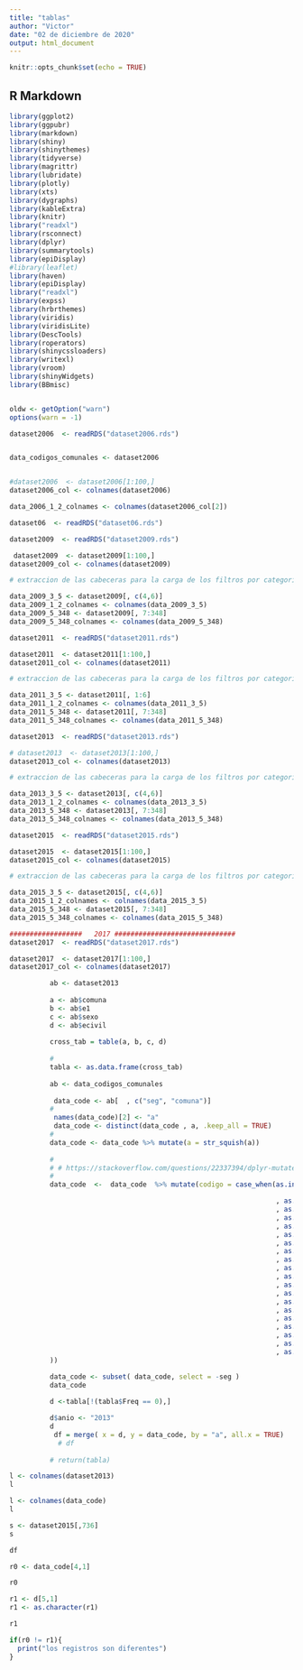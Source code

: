```yaml
---
title: "tablas"
author: "Victor"
date: "02 de diciembre de 2020"
output: html_document
---
```


```r
knitr::opts_chunk$set(echo = TRUE)
```

## R Markdown

```r
library(ggplot2)
library(ggpubr)
library(markdown)
library(shiny)
library(shinythemes)
library(tidyverse)
library(magrittr)
library(lubridate)
library(plotly)
library(xts)
library(dygraphs)
library(kableExtra)
library(knitr)
library("readxl")
library(rsconnect)
library(dplyr)
library(summarytools)
library(epiDisplay)
#library(leaflet)
library(haven)
library(epiDisplay)
library("readxl")
library(expss)
library(hrbrthemes)
library(viridis)
library(viridisLite)
library(DescTools)
library(roperators)
library(shinycssloaders)
library(writexl)
library(vroom)
library(shinyWidgets)
library(BBmisc)


oldw <- getOption("warn")
options(warn = -1)

dataset2006  <- readRDS("dataset2006.rds")


data_codigos_comunales <- dataset2006


#dataset2006  <- dataset2006[1:100,]
dataset2006_col <- colnames(dataset2006)

data_2006_1_2_colnames <- colnames(dataset2006_col[2])

dataset06  <- readRDS("dataset06.rds")

dataset2009  <- readRDS("dataset2009.rds")

 dataset2009  <- dataset2009[1:100,]
dataset2009_col <- colnames(dataset2009)

# extraccion de las cabeceras para la carga de los filtros por categoria

data_2009_3_5 <- dataset2009[, c(4,6)]
data_2009_1_2_colnames <- colnames(data_2009_3_5)
data_2009_5_348 <- dataset2009[, 7:348]
data_2009_5_348_colnames <- colnames(data_2009_5_348)

dataset2011  <- readRDS("dataset2011.rds")

dataset2011  <- dataset2011[1:100,]
dataset2011_col <- colnames(dataset2011)

# extraccion de las cabeceras para la carga de los filtros por categoria

data_2011_3_5 <- dataset2011[, 1:6]
data_2011_1_2_colnames <- colnames(data_2011_3_5)
data_2011_5_348 <- dataset2011[, 7:348]
data_2011_5_348_colnames <- colnames(data_2011_5_348)

dataset2013  <- readRDS("dataset2013.rds")

# dataset2013  <- dataset2013[1:100,]
dataset2013_col <- colnames(dataset2013)

# extraccion de las cabeceras para la carga de los filtros por categoria

data_2013_3_5 <- dataset2013[, c(4,6)]
data_2013_1_2_colnames <- colnames(data_2013_3_5)
data_2013_5_348 <- dataset2013[, 7:348]
data_2013_5_348_colnames <- colnames(data_2013_5_348)

dataset2015  <- readRDS("dataset2015.rds")

dataset2015  <- dataset2015[1:100,]
dataset2015_col <- colnames(dataset2015)

# extraccion de las cabeceras para la carga de los filtros por categoria

data_2015_3_5 <- dataset2015[, c(4,6)]
data_2015_1_2_colnames <- colnames(data_2015_3_5)
data_2015_5_348 <- dataset2015[, 7:348]
data_2015_5_348_colnames <- colnames(data_2015_5_348)

##################   2017 ##############################
dataset2017  <- readRDS("dataset2017.rds")

dataset2017  <- dataset2017[1:100,]
dataset2017_col <- colnames(dataset2017)
```

```r
  
          
          
          ab <- dataset2013
          
          a <- ab$comuna
          b <- ab$e1
          c <- ab$sexo 
          d <- ab$ecivil 
        
          cross_tab = table(a, b, c, d)
         
          # 
          tabla <- as.data.frame(cross_tab)
         
          ab <- data_codigos_comunales
         
           data_code <- ab[  , c("seg", "comuna")]
          # 
           names(data_code)[2] <- "a"
           data_code <- distinct(data_code , a, .keep_all = TRUE)
          # 
          data_code <- data_code %>% mutate(a = str_squish(a))
         
          # 
          # # https://stackoverflow.com/questions/22337394/dplyr-mutate-with-conditional-values/22337459
          # 
          data_code  <-  data_code  %>% mutate(codigo = case_when(as.integer(seg / 1000) > 0 ~ as.integer(seg / 1000), as.integer(seg / 10000) == 141 ~ as.integer(seg / 100)

                                                                  , as.integer(seg / 10000) == 142 ~ as.integer(seg / 100)
                                                                  , as.integer(seg / 10000) == 101 ~ as.integer(seg / 100)
                                                                  , as.integer(seg / 10000) == 102 ~ as.integer(seg / 100)
                                                                  , as.integer(seg / 10000) == 103 ~ as.integer(seg / 100)
                                                                  , as.integer(seg / 10000) == 104 ~ as.integer(seg / 100)
                                                                  , as.integer(seg / 10000) == 111 ~ as.integer(seg / 100)
                                                                  , as.integer(seg / 10000) == 112 ~ as.integer(seg / 100)
                                                                  , as.integer(seg / 10000) == 113 ~ as.integer(seg / 100)
                                                                  , as.integer(seg / 10000) == 114 ~ as.integer(seg / 100)
                                                                  , as.integer(seg / 10000) == 121 ~ as.integer(seg / 100)
                                                                  , as.integer(seg / 10000) == 122 ~ as.integer(seg / 100)
                                                                  , as.integer(seg / 10000) == 123 ~ as.integer(seg / 100)
                                                                  , as.integer(seg / 10000) == 124 ~ as.integer(seg / 100)
                                                                  , as.integer(seg / 10000) == 131 ~ as.integer(seg / 100)
                                                                  , as.integer(seg / 10000) == 132 ~ as.integer(seg / 100)
                                                                  , as.integer(seg / 10000) == 133 ~ as.integer(seg / 100)
                                                                  , as.integer(seg / 10000) == 134 ~ as.integer(seg / 100)
                                                                  , as.integer(seg / 10000) == 135 ~ as.integer(seg / 100)
                                                                  , as.integer(seg / 10000) == 136 ~ as.integer(seg / 100)
          ))

          data_code <- subset( data_code, select = -seg )
          data_code
          
          d <-tabla[!(tabla$Freq == 0),]

          d$anio <- "2013"
          d
           df = merge( x = d, y = data_code, by = "a", all.x = TRUE)
            # df
            
          # return(tabla)
```
```r
l <- colnames(dataset2013)
l
```
```r
l <- colnames(data_code)
l
```
```r
s <- dataset2015[,736]
s
```



```r
df
```


```r
r0 <- data_code[4,1]

r0
```

```r
r1 <- d[5,1]
r1 <- as.character(r1)

r1
```

```r
if(r0 != r1){
  print("los registros son diferentes")
}
```
